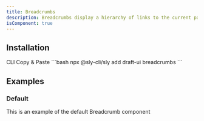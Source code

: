 ```yaml
---
title: Breadcrumbs
description: Breadcrumbs display a hierarchy of links to the current page or resource in an application.
isComponent: true
---
```


## Installation

<Tabs>
  <TabList aria-label="Preview and Code Tabs">
      <Tab id="cli-install">CLI</Tab>
      <Tab id="manual-install">Copy & Paste</Tab>
  </TabList>
  <TabPanel id="cli-install" className="px-0 [&_pre]:mt-0">
    ```bash
    npx @sly-cli/sly add draft-ui breadcrumbs
    ```
  </TabPanel>
  <TabPanel id="manual-install" className="px-0">
    <ComponentSource src="../../packages/ui/src/breadcrumbs.tsx" />
  </TabPanel>
</Tabs>

## Examples

### Default

This is an example of the default Breadcrumb component

<ComponentExample name="breadcrumbs" story="default" />
